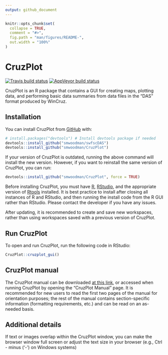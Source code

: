 ```yaml
---
output: github_document
---
```


<!-- README.md is generated from README.Rmd. Please edit that file -->

```r
knitr::opts_chunk$set(
  collapse = TRUE,
  comment = "#>",
  fig.path = "man/figures/README-",
  out.width = "100%"
)
```

# CruzPlot

<!-- badges: start -->
[![Travis build status](https://travis-ci.com/smwoodman/CruzPlot.svg?branch=master)](https://travis-ci.com/smwoodman/CruzPlot)
[![AppVeyor build status](https://ci.appveyor.com/api/projects/status/github/smwoodman/CruzPlot?branch=master&svg=true)](https://ci.appveyor.com/project/smwoodman/CruzPlot)
<!-- badges: end -->

CruzPlot is an R package that contains a GUI for creating maps, plotting data, and performing basic data summaries from data files in the "DAS" format produced by WinCruz.

## Installation

You can install CruzPlot from [GitHub](https://github.com/) with:

```r
# install.packages("devtools") # Install devtools package if needed
devtools::install_github("smwoodman/swfscDAS")
devtools::install_github("smwoodman/CruzPlot")
```

If your version of CruzPlot is outdated, running the above command will install the new version. However, if you want to reinstall the same version of CruzPlot, you can run:

```r
devtools::install_github("smwoodman/CruzPlot", force = TRUE)
```

Before installing CruzPlot, you must have [R](https://www.r-project.org/), [RStudio](https://rstudio.com/products/rstudio/download/#download), and the appropriate version of [Rtools](https://cran.r-project.org/bin/windows/Rtools/) installed. It is best practice to install after closing all instances of R and RStudio, and then running the install code from the R GUI rather than RStudio. Please contact the developer if you have any issues.

After updating, it is recommended to create and save new workspaces, rather than using workspaces saved with a previous version of CruzPlot.

## Run CruzPlot

To open and run CruzPlot, run the following code in RStudio:

```r
CruzPlot::cruzplot_gui()
```

## CruzPlot manual

The CruzPlot manual can be downloaded [at this link](https://github.com/smwoodman/CruzPlot/blob/master/inst/shiny/www/CruzPlot_Manual_app.pdf), or accessed when running CruzPlot by opening the "CruzPlot Manual" page. It is recommended for new users to read the first two pages of the manual for orientation purposes; the rest of the manual contains section-specific information (formatting requirements, etc.) and can be read on an as-needed basis.

## Additional details

If text or images overlap within the CruzPlot window, you can make the browser window full screen or adjust the text size in your browser (e.g., Ctrl - minus ('-') on Windows systems)
